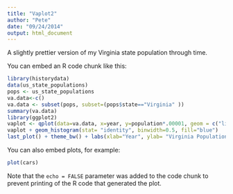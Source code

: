 ```yaml
---
title: "Vaplot2"
author: "Pete"
date: "09/24/2014"
output: html_document
---
```


A slightly prettier version of my Virginia state population through time.

You can embed an R code chunk like this:

```r
library(historydata)
data(us_state_populations)
pops <- us_state_populations
va.data<-c()
va.data <- subset(pops, subset=(pops$state=="Virginia" ))
summary(va.data)
library(ggplot2)
vaplot <- qplot(data=va.data, x=year, y=population*.00001, geom = c("line", "smooth"))
vaplot + geom_histogram(stat= "identity", binwidth=0.5, fill="blue") 
last_plot() + theme_bw() + labs(xlab="Year", ylab= "Virginia Population(in 100,000s)")

```

You can also embed plots, for example:

```r
plot(cars)
```

Note that the `echo = FALSE` parameter was added to the code chunk to prevent printing of the R code that generated the plot.
